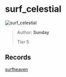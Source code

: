 
# surf_celestial

![surf_celestial](https://raw.githubusercontent.com/Sayt123/SurfMapPics/Maps-and-bonuses/csgo/surf_celestial.jpg)

> Author: **Sunday**
>
> Tier 5

## Records

[surfheaven](https://surfheaven.eu/map/surf_celestial)
